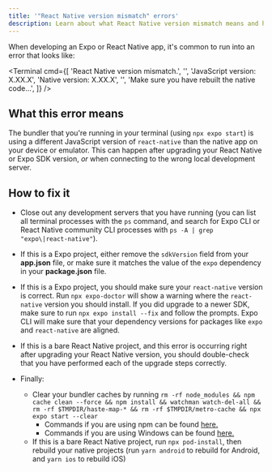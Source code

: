 ```yaml
---
title: '"React Native version mismatch" errors'
description: Learn about what React Native version mismatch means and how to resolve it in an Expo or React Native app.
---
```



When developing an Expo or React Native app, it's common to run into an error that looks like:

<Terminal
  cmd={[
    'React Native version mismatch.',
    '',
    'JavaScript version: X.XX.X',
    'Native version: X.XX.X',
    '',
    'Make sure you have rebuilt the native code...',
  ]}
/>

## What this error means

The bundler that you're running in your terminal (using `npx expo start`) is using a different JavaScript version of `react-native` than the native app on your device or emulator. This can happen after upgrading your React Native or Expo SDK version, _or_ when connecting to the wrong local development server.

## How to fix it

- Close out any development servers that you have running (you can list all terminal processes with the `ps` command, and search for Expo CLI or React Native community CLI processes with `ps -A | grep "expo\|react-native"`).

- If this is a Expo project, either remove the `sdkVersion` field from your **app.json** file, or make sure it matches the value of the `expo` dependency in your **package.json** file.

- If this is a Expo project, you should make sure your `react-native` version is correct. Run `npx expo-doctor` will show a warning where the `react-native` version you should install. If you did upgrade to a newer SDK, make sure to run `npx expo install --fix` and follow the prompts. Expo CLI will make sure that your dependency versions for packages like `expo` and `react-native` are aligned.

- If this is a bare React Native project, and this error is occurring right after upgrading your React Native version, you should double-check that you have performed each of the upgrade steps correctly.

- Finally:
  - Clear your bundler caches by running `rm -rf node_modules && npm cache clean --force && npm install && watchman watch-del-all && rm -rf $TMPDIR/haste-map-* && rm -rf $TMPDIR/metro-cache && npx expo start --clear`
    - Commands if you are using npm can be found [here.](clear-cache-macos-linux)
    - Commands if you are using Windows can be found [here.](clear-cache-windows)
  - If this is a bare React Native project, run `npx pod-install`, then rebuild your native projects (run `yarn android` to rebuild for Android, and `yarn ios` to rebuild iOS)
